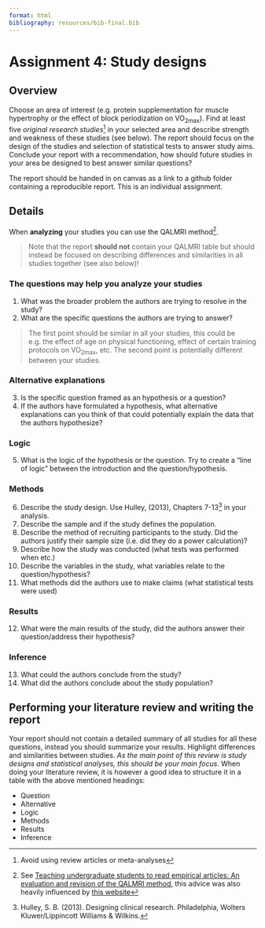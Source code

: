 ```yaml
---
format: html
bibliography: resources/bib-final.bib
---
```

# Assignment 4: Study designs


## Overview
Choose an area of interest (e.g. protein supplementation for muscle hypertrophy or the effect of block
periodization on VO<sub>2max</sub>). Find at least five *original research studies*^[Avoid using review articles or meta-analyses] in your selected area and describe strength and weakness of these studies (see below). The report should focus on the design of the studies and selection of statistical tests to answer study aims.
Conclude your report with a recommendation, how should future studies in your area be designed to best
answer similar questions?

The report should be handed in on canvas as a link to a github folder containing a reproducible report. This is an individual assignment.


## Details

When **analyzing** your studies you can use the QALMRI method^[See [Teaching undergraduate students to read empirical articles: An evaluation and revision of the QALMRI method](https://psyarxiv.com/p39sc/), this advice was also heavily influenced by [this website](https://bartlettje.github.io/2021-10-06-learning-to-read-scientific-journal-articles/)].

> Note that the report **should not** contain your QALMRI table but should instead be focused on describing differences and similarities in all studies together (see also below)!

### The questions may help you analyze your studies

1. What was the broader problem the authors are trying to resolve in the study?
2. What are the specific questions the authors are trying to answer?

> The first point should be similar in all your studies, this could be e.g. the effect of age on physical functioning, effect of certain training protocols on VO<sub>2max</sub>, etc.
The second point is potentially different between your studies.

### Alternative explanations

3. Is the specific question framed as an hypothesis or a question?
4. If the authors have formulated a hypothesis, what alternative explanations can you think of that could potentially explain the data that the authors hypothesize?

### Logic

5. What is the logic of the hypothesis or the question. Try to create a "line of logic" between the introduction and the question/hypothesis.

### Methods

6. Describe the study design. Use Hulley, (2013), Chapters 7-13^[Hulley, S. B. (2013). Designing clinical research. Philadelphia, Wolters Kluwer/Lippincott Williams & Wilkins.] in your analysis.
7. Describe the sample and if the study defines the population.
8. Describe the method of recruiting participants to the study. Did the authors justify their sample size (i.e. did they do a power calculation)?
9. Describe how the study was conducted (what tests was performed when etc.)
10. Describe the variables in the study, what variables relate to the question/hypothesis?
11. What methods did the authors use to make claims (what statistical tests were used)

### Results
12. What were the main results of the study, did the authors answer their question/address their hypothesis?

### Inference
13. What could the authors conclude from the study?
14. What did the authors conclude about the study population?

## Performing your literature review and writing the report

Your report should not contain a detailed summary of all studies for all these questions, instead you should summarize your results. Highlight differences and similarities between studies. *As the main point of this review is study designs and statistical analyses, this should be your main focus*. When doing your literature review, it is however a good idea to structure it in a table with the above mentioned headings:

- Question
- Alternative
- Logic
- Methods 
- Results
- Inference

